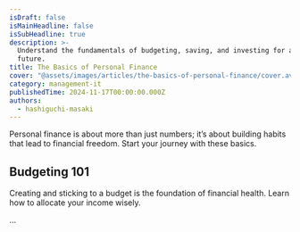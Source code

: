 ```yaml
---
isDraft: false
isMainHeadline: false
isSubHeadline: true
description: >-
  Understand the fundamentals of budgeting, saving, and investing for a secure
  future.
title: The Basics of Personal Finance
cover: "@assets/images/articles/the-basics-of-personal-finance/cover.avif"
category: management-it
publishedTime: 2024-11-17T00:00:00.000Z
authors:
  - hashiguchi-masaki
---
```


Personal finance is about more than just numbers; it’s about building habits that lead to financial freedom. Start your journey with these basics.

## Budgeting 101

Creating and sticking to a budget is the foundation of financial health. Learn how to allocate your income wisely.

...
